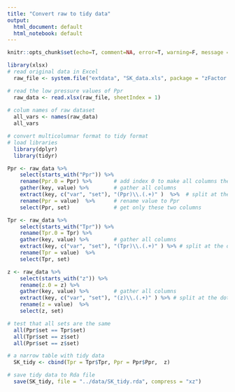 ```yaml
---
title: "Convert raw to tidy data"
output:
  html_document: default
  html_notebook: default
---
```


```r
knitr::opts_chunk$set(echo=T, comment=NA, error=T, warning=F, message = F, fig.align = 'center', cache = FALSE, cache.comments = FALSE, results = "hold")
```


```r
library(xlsx)
# read original data in Excel
  raw_file <- system.file("extdata", "SK_data.xls", package = "zFactor.DL")

# read the low pressure values of Ppr
  raw_data <- read.xlsx(raw_file, sheetIndex = 1)
  
# colum names of raw dataset
  all_vars <- names(raw_data)
  all_vars
```



```r
# convert multicolumnar format to tidy format
# load libraries
  library(dplyr)
  library(tidyr)

Ppr <- raw_data %>%
    select(starts_with("Ppr")) %>%
    rename(Ppr.0 = Ppr) %>%       # add index 0 to make all columns the same
    gather(key, value) %>%        # gather all columns
    extract(key, c("var", "set"), "(Ppr)\\.(.+)" )  %>%  # split at the dot
    rename(Ppr = value)  %>%      # rename value to Ppr
    select(Ppr, set)              # get only these two columns

Tpr <- raw_data %>%
    select(starts_with("Tpr")) %>%
    rename(Tpr.0 = Tpr) %>%
    gather(key, value) %>%        # gather all columns
    extract(key, c("var", "set"), "(Tpr)\\.(.+)" ) %>% # split at the dot
    rename(Tpr = value)  %>%
    select(Tpr, set)

z <- raw_data %>%
    select(starts_with("z")) %>%
    rename(z.0 = z) %>%
    gather(key, value) %>%        # gather all columns
    extract(key, c("var", "set"), "(z)\\.(.+)" ) %>% # split at the dot
    rename(z = value)  %>%
    select(z, set)
```

```r
# test that all sets are the same
  all(Ppr$set == Tpr$set)
  all(Tpr$set == z$set)
  all(Ppr$set == z$set)
```

```r
# a narrow table with tidy data
  SK_tidy <- cbind(Tpr = Tpr$Tpr, Ppr = Ppr$Ppr,  z)
```

```r
# save tidy data to Rda file
  save(SK_tidy, file = "../data/SK_tidy.rda", compress = "xz")
```



